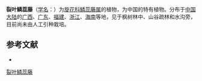 {{Speciesbox
| name = 裂叶鳞蕊藤
| status = 
| status_system = 
| image = 
| genus = Lepistemon
| species = lobatum
| authority = Pilger
}}

'''裂叶鳞蕊藤'''（[[学名|学名]]：{{lang|la|''Lepistemon lobatum''}}）为[[旋花科|旋花科]][[鳞蕊藤属|鳞蕊藤属]]的植物，为中国的特有植物。分布于[[中国大陆|中国大陆]]的[[广西|广西]]、[[广东|广东]]、[[福建|福建]]、[[浙江|浙江]]、[[海南|海南]]等地，见于枫树林中、山谷疏林和水沟旁，目前尚未由人工引种栽培。

== 参考文献 ==
<div class="references-small">
* {{cite web| url =http://www.bioinfo.cn/db05/KmzwSpecies.php?action=view&id=5639| title =裂叶鳞蕊藤| work =《中国高等植物数据库全库》| publisher =中国科学院微生物研究所| author =昆明植物研究所| accessdate =2009-02-25| deadurl =yes| archiveurl =https://web.archive.org/web/20160305012740/http://www.bioinfo.cn/db05/KmzwSpecies.php?action=view&id=5639| archivedate =2016-03-05| df =}}
</div>
{{Taxonbar|from=Q15231930}}

[[Category:鳞蕊藤属|裂叶鳞蕊藤]]


{{植物小作品}}